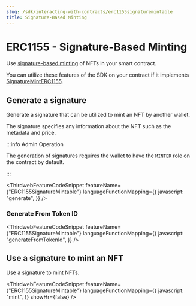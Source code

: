 ```yaml
---
slug: /sdk/interacting-with-contracts/erc1155signaturemintable
title: Signature-Based Minting
---
```



# ERC1155 - Signature-Based Minting

Use [signature-based minting](/sdk/advanced-features/on-demand-minting) of NFTs in your smart contract.

You can utilize these features of the SDK on your contract if it implements [SignatureMintERC1155](/solidity/extension-contracts/sigminterc1155).

<div className="row" style={{ marginBottom: 24 }}>
  <div className="col col--12" style={{ marginTop: 8 }}>
    <QuickstartCard
      name="Learn how to implement SignatureMintERC1155 in your smart contract"
      link={"/solidity/extension-contracts/sigminterc1155"}
      image="/assets/icons/general.png"
    />
  </div>
</div>

## Generate a signature

Generate a signature that can be utilized to mint an NFT by another wallet.

The signature specifies any information about the NFT such as the metadata and price.

:::info Admin Operation

The generation of signatures requires the wallet to have the `MINTER` role on the contract by default.

:::

<ThirdwebFeatureCodeSnippet
  featureName={"ERC1155SignatureMintable"}
  languageFunctionMapping={{
    javascript: "generate",
  }}
/>

### Generate From Token ID

<ThirdwebFeatureCodeSnippet
  featureName={"ERC1155SignatureMintable"}
  languageFunctionMapping={{
    javascript: "generateFromTokenId",
  }}
/>

## Use a signature to mint an NFT

Use a signature to mint NFTs.

<ThirdwebFeatureCodeSnippet
  featureName={"ERC1155SignatureMintable"}
  languageFunctionMapping={{
    javascript: "mint",
  }}
  showHr={false}
/>
